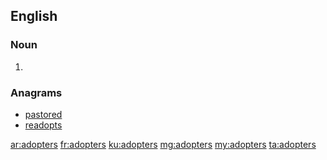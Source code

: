 ==English==

===Noun===
{{head|en|plural}}

# {{plural of|adopter|lang=en}}

===Anagrams===
* [[pastored#English|pastored]]
* [[readopts#English|readopts]]

[[ar:adopters]]
[[fr:adopters]]
[[ku:adopters]]
[[mg:adopters]]
[[my:adopters]]
[[ta:adopters]]
